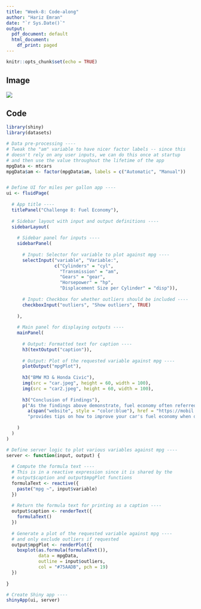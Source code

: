 ```yaml
---
title: "Week-8: Code-along"
author: "Hariz Emran"
date: "`r Sys.Date()`"
output:
  pdf_document: default
  html_document:
    df_print: paged
---
```


```r
knitr::opts_chunk$set(echo = TRUE)
```

## Image

![](Screenshot.jpeg)

## Code

```r
library(shiny)
library(datasets)

# Data pre-processing ----
# Tweak the "am" variable to have nicer factor labels -- since this
# doesn't rely on any user inputs, we can do this once at startup
# and then use the value throughout the lifetime of the app
mpgData <- mtcars
mpgData$am <- factor(mpgData$am, labels = c("Automatic", "Manual"))


# Define UI for miles per gallon app ----
ui <- fluidPage(
  
  # App title ----
  titlePanel("Challenge 8: Fuel Economy"),
  
  # Sidebar layout with input and output definitions ----
  sidebarLayout(
    
    # Sidebar panel for inputs ----
    sidebarPanel(
      
      # Input: Selector for variable to plot against mpg ----
      selectInput("variable", "Variable:",
                  c("Cylinders" = "cyl",
                    "Transmission" = "am",
                    "Gears" = "gear",
                    "Horsepower" = "hp",
                    "Displacement Size per Cylinder" = "disp")),
      
      # Input: Checkbox for whether outliers should be included ----
      checkboxInput("outliers", "Show outliers", TRUE)
      
    ),
    
    # Main panel for displaying outputs ----
    mainPanel(
      
      # Output: Formatted text for caption ----
      h3(textOutput("caption")),
      
      # Output: Plot of the requested variable against mpg ----
      plotOutput("mpgPlot"),
      
      h3("BMW M3 & Honda Civic"),
      img(src = "car.jpeg", height = 60, width = 100),
      img(src = "car2.jpeg", height = 60, width = 100),
      
      h3("Conclusion of Findings"),
      p("As the findings above demonstrate, fuel economy often referred to as miles per gallon (mpg) are determined by various factors such as the type of transmission and the gear being used. This",
        a(span("website", style = "color:blue"), href = "https://mobil.com/en/sap/personal-vehicles/car/vehicle-maintenance/reduce-fuel-consumption"), 
        "provides tips on how to improve your car's fuel economy when driving."),
      
    )
  )
)

# Define server logic to plot various variables against mpg ----
server <- function(input, output) {
  
  # Compute the formula text ----
  # This is in a reactive expression since it is shared by the
  # output$caption and output$mpgPlot functions
  formulaText <- reactive({
    paste("mpg ~", input$variable)
  })
  
  # Return the formula text for printing as a caption ----
  output$caption <- renderText({
    formulaText()
  })
  
  # Generate a plot of the requested variable against mpg ----
  # and only exclude outliers if requested
  output$mpgPlot <- renderPlot({
    boxplot(as.formula(formulaText()),
            data = mpgData,
            outline = input$outliers,
            col = "#75AADB", pch = 19)
  })
  
}

# Create Shiny app ----
shinyApp(ui, server)
```

<br>
